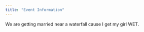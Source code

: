 ```yaml
---
title: "Event Information"
---
```


We are getting married near a waterfall cause I get my girl WET.

